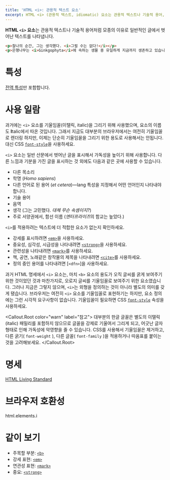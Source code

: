 ```yaml
---
title: 'HTML <i>: 관용적 텍스트 요소'
excerpt: HTML <i> (관용적 텍스트, idiomatic) 요소는 관용적 텍스트나 기술적 용어, 학명처럼 모종의 이유로 일반적인 글에서 벗어난 텍스트를 나타냅니다.
---
```


**HTML `<i>` 요소**는 관용적 텍스트나 기술적 용어처럼 모종의 이유로 일반적인 글에서 벗어난 텍스트를 나타냅니다.

<HTMLDemo height={100}>

```html
<p>찰나의 순간, 그는 생각했다. <i>그럴 수는 없다!</i></p>
<p>은행나무는 <i>Ginkgophyta</i>에 속하는 생물 중 유일하게 지금까지 생존하고 있습니다.</p>
```

</HTMLDemo>

# 특성

[전역 특성](/docs/Web/HTML/Global_attributes)만 포함합니다.

# 사용 일람

과거에는 `<i>` 요소를 기울임꼴(이탤릭, italic)을 그리기 위해 사용했으며, 요소의 이름도 **I**talic에서 따온 것입니다. 그래서 지금도 대부분의 브라우저에서는 여전히 기울임꼴로 렌더링 하지만, 이제는 단순히 기울임꼴을 그리기 위한 용도로 사용해서는 안됩니다. 대신 CSS [`font-style`](https://developer.mozilla.org/en-US/docs/Web/CSS/font-style)을 사용하세요.

`<i>` 요소는 일반 산문에서 벗어난 글을 표시해서 가독성을 높이기 위해 사용합니다. 다른 느낌과 기분을 가진 글을 표시하는 것 외에도 다음과 같은 곳에 사용할 수 있습니다.

- 다른 목소리
- 학명 (<i>Homo sapiens</i>)
- 다른 언어로 된 용어 (<i lang="la">et cetera</i>)—<HTMLAttr>lang</HTMLAttr> 특성을 지정해서 어떤 언어인지 나타내야 합니다.
- 기술 용어
- 음역
- 생각 (그는 고민했다. <i>대체 무슨 속셈이지?</i>)
- 주로 서양권에서, 함선 이름 (<i>엔터프라이즈</i>의 함교는 높았다.)

`<i>`를 적용하려는 텍스트에 더 적합한 요소가 없는지 확인하세요.

- 강세를 표시하려면 [`<em>`](./em)을 사용하세요.
- 중요성, 심각성, 시급성을 나타내려면 [`<strong>`](./strong)을 사용하세요.
- 관련성을 나타내려면 [`<mark>`](./mark)를 사용하세요.
- 책, 공연, 노래같은 창작물의 제목을 나타내려면 [`<cite>`](./cite)를 사용하세요.
- 정의 중인 용어를 나타내려면 [`<dfn>`]을 사용하세요.

과거 HTML 명세에서 `<i>` 요소는, 마치 `<b>` 요소의 용도가 오직 글씨를 굵게 보여주기 위한 것이었던 것과 마찬가지로, 오로지 글씨를 기울임꼴로 보여주기 위한 요소였습니다. 그러나 지금은 그렇지 않으며, `<i>`는 외형을 정의하는 것이 아니라 별도의 의미를 갖게 됐습니다. 브라우저는 여전히 `<i>` 요소를 기울임꼴로 표현하기는 하지만, 요소 정의에는 그런 시각적 요구사항이 없습니다. 기울임꼴이 필요하면 CSS [`font-style`](https://developer.mozilla.org/en-US/docs/Web/CSS/font-style) 속성을 사용하세요.

<Callout.Root color="warn" label="참고">
  대부분의 한글 글꼴은 별도의 이탤릭(italic) 패밀리를 포함하지 않으므로 글꼴을 강제로 기울여서 그리게 되고, 어긋난 글자
  형태로 인해 가독성에 악영향을 줄 수 있습니다. CSS를 사용해서 기울임꼴은 제거하고, 다른 굵기(
  <Anchor href="https://developer.mozilla.org/en-US/docs/Web/CSS/font-weight">
    <code>font-weight</code>
  </Anchor>
  ), 다른 글꼴(
  <Anchor href="https://developer.mozilla.org/en-US/docs/Web/CSS/font-family">
    <code>font-family</code>
  </Anchor>
  )을 적용하거나 따옴표를 붙이는 것을 고려해보세요.
</Callout.Root>

# 명세

[HTML Living Standard](https://html.spec.whatwg.org/multipage/text-level-semantics.html#the-i-element)

# 브라우저 호환성

<BrowserCompat>html.elements.i</BrowserCompat>

# 같이 보기

- 주목할 부분: [`<b>`](./b)
- 강세 표현: [`<em>`](./em)
- 연관성 표현: [`<mark>`](./mark)
- 중요: [`<strong>`](./strong)
